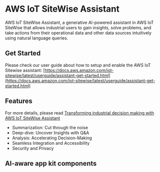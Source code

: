 
<Meta title='Assistant/Overview' />

# AWS IoT SiteWise Assistant

AWS IoT SiteWise Assistant, a generative AI-powered assistant in AWS IoT SiteWise that allows industrial users to gain insights,
solve problems, and take actions from their operational data and other data sources intuitively using natural language queries.

## Get Started

Please check our user guide about how to setup and enable the AWS IoT Sitewise assistant: [https://docs.aws.amazon.com/iot-sitewise/latest/userguide/assistant-get-started.html](https://docs.aws.amazon.com/iot-sitewise/latest/userguide/assistant-get-started.html)

## Features

For more details, please read [Transforming industrial decision making with AWS IoT SiteWise Assistant](https://aws.amazon.com/blogs/industries/transforming-industrial-decision-making-with-aws-iot-sitewise-assistant/)

- Summarization: Cut through the noise
- Deep-dive: Uncover Insights with Q&A
- Analysis: Accelerating Decision-Making
- Seamless Integration and Accessibility
- Security and Privacy

## AI-aware app kit components

<AssistantComponentsCards />
